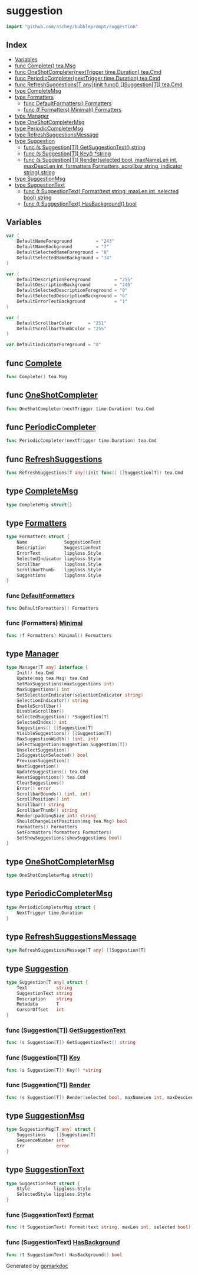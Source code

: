 

<div class="api">

# suggestion

```go
import "github.com/aschey/bubbleprompt/suggestion"
```

## Index

- [Variables](<#variables>)
- [func Complete() tea.Msg](<#func-complete>)
- [func OneShotCompleter(nextTrigger time.Duration) tea.Cmd](<#func-oneshotcompleter>)
- [func PeriodicCompleter(nextTrigger time.Duration) tea.Cmd](<#func-periodiccompleter>)
- [func RefreshSuggestions[T any](init func() []Suggestion[T]) tea.Cmd](<#func-refreshsuggestions>)
- [type CompleteMsg](<#type-completemsg>)
- [type Formatters](<#type-formatters>)
  - [func DefaultFormatters() Formatters](<#func-defaultformatters>)
  - [func \(f Formatters\) Minimal\(\) Formatters](<#func-formatters-minimal>)
- [type Manager](<#type-manager>)
- [type OneShotCompleterMsg](<#type-oneshotcompletermsg>)
- [type PeriodicCompleterMsg](<#type-periodiccompletermsg>)
- [type RefreshSuggestionsMessage](<#type-refreshsuggestionsmessage>)
- [type Suggestion](<#type-suggestion>)
  - [func \(s Suggestion\[T\]\) GetSuggestionText\(\) string](<#func-suggestiont-getsuggestiontext>)
  - [func \(s Suggestion\[T\]\) Key\(\) \*string](<#func-suggestiont-key>)
  - [func \(s Suggestion\[T\]\) Render\(selected bool, maxNameLen int, maxDescLen int, formatters Formatters, scrollbar string, indicator string\) string](<#func-suggestiont-render>)
- [type SuggestionMsg](<#type-suggestionmsg>)
- [type SuggestionText](<#type-suggestiontext>)
  - [func \(t SuggestionText\) Format\(text string, maxLen int, selected bool\) string](<#func-suggestiontext-format>)
  - [func \(t SuggestionText\) HasBackground\(\) bool](<#func-suggestiontext-hasbackground>)


## Variables

```go
var (
    DefaultNameForeground         = "243"
    DefaultNameBackground         = "7"
    DefaultSelectedNameForeground = "8"
    DefaultSelectedNameBackground = "14"
)
```

```go
var (
    DefaultDescriptionForeground         = "255"
    DefaultDescriptionBackground         = "245"
    DefaultSelectedDescriptionForeground = "0"
    DefaultSelectedDescriptionBackground = "6"
    DefaultErrorTextBackground           = "1"
)
```

```go
var (
    DefaultScrollbarColor      = "251"
    DefaultScrollbarThumbColor = "255"
)
```

```go
var DefaultIndicatorForeground = "8"
```

## func [Complete](<https://github.com/aschey/bubbleprompt/blob/main/suggestion/commands.go#L43>)

```go
func Complete() tea.Msg
```

## func [OneShotCompleter](<https://github.com/aschey/bubbleprompt/blob/main/suggestion/commands.go#L21>)

```go
func OneShotCompleter(nextTrigger time.Duration) tea.Cmd
```

## func [PeriodicCompleter](<https://github.com/aschey/bubbleprompt/blob/main/suggestion/commands.go#L15>)

```go
func PeriodicCompleter(nextTrigger time.Duration) tea.Cmd
```

## func [RefreshSuggestions](<https://github.com/aschey/bubbleprompt/blob/main/suggestion/commands.go#L29>)

```go
func RefreshSuggestions[T any](init func() []Suggestion[T]) tea.Cmd
```

## type [CompleteMsg](<https://github.com/aschey/bubbleprompt/blob/main/suggestion/commands.go#L35>)

```go
type CompleteMsg struct{}
```

## type [Formatters](<https://github.com/aschey/bubbleprompt/blob/main/suggestion/formatters.go#L5-L13>)

```go
type Formatters struct {
    Name              SuggestionText
    Description       SuggestionText
    ErrorText         lipgloss.Style
    SelectedIndicator lipgloss.Style
    Scrollbar         lipgloss.Style
    ScrollbarThumb    lipgloss.Style
    Suggestions       lipgloss.Style
}
```

### func [DefaultFormatters](<https://github.com/aschey/bubbleprompt/blob/main/suggestion/formatters.go#L37>)

```go
func DefaultFormatters() Formatters
```

### func \(Formatters\) [Minimal](<https://github.com/aschey/bubbleprompt/blob/main/suggestion/formatters.go#L78>)

```go
func (f Formatters) Minimal() Formatters
```

## type [Manager](<https://github.com/aschey/bubbleprompt/blob/main/suggestion/manager.go#L7-L39>)

```go
type Manager[T any] interface {
    Init() tea.Cmd
    Update(msg tea.Msg) tea.Cmd
    SetMaxSuggestions(maxSuggestions int)
    MaxSuggestions() int
    SetSelectionIndicator(selectionIndicator string)
    SelectionIndicator() string
    EnableScrollbar()
    DisableScrollbar()
    SelectedSuggestion() *Suggestion[T]
    SelectedIndex() int
    Suggestions() []Suggestion[T]
    VisibleSuggestions() []Suggestion[T]
    MaxSuggestionWidth() (int, int)
    SelectSuggestion(suggestion Suggestion[T])
    UnselectSuggestion()
    IsSuggestionSelected() bool
    PreviousSuggestion()
    NextSuggestion()
    UpdateSuggestions() tea.Cmd
    ResetSuggestions() tea.Cmd
    ClearSuggestions()
    Error() error
    ScrollbarBounds() (int, int)
    ScrollPosition() int
    Scrollbar() string
    ScrollbarThumb() string
    Render(paddingSize int) string
    ShouldChangeListPosition(msg tea.Msg) bool
    Formatters() Formatters
    SetFormatters(formatters Formatters)
    SetShowSuggestions(showSuggestions bool)
}
```

## type [OneShotCompleterMsg](<https://github.com/aschey/bubbleprompt/blob/main/suggestion/commands.go#L13>)

```go
type OneShotCompleterMsg struct{}
```

## type [PeriodicCompleterMsg](<https://github.com/aschey/bubbleprompt/blob/main/suggestion/commands.go#L9-L11>)

```go
type PeriodicCompleterMsg struct {
    NextTrigger time.Duration
}
```

## type [RefreshSuggestionsMessage](<https://github.com/aschey/bubbleprompt/blob/main/suggestion/commands.go#L27>)

```go
type RefreshSuggestionsMessage[T any] []Suggestion[T]
```

## type [Suggestion](<https://github.com/aschey/bubbleprompt/blob/main/suggestion/suggestion.go#L10-L16>)

```go
type Suggestion[T any] struct {
    Text           string
    SuggestionText string
    Description    string
    Metadata       T
    CursorOffset   int
}
```

### func \(Suggestion\[T\]\) [GetSuggestionText](<https://github.com/aschey/bubbleprompt/blob/main/suggestion/suggestion.go#L18>)

```go
func (s Suggestion[T]) GetSuggestionText() string
```

### func \(Suggestion\[T\]\) [Key](<https://github.com/aschey/bubbleprompt/blob/main/suggestion/suggestion.go#L58>)

```go
func (s Suggestion[T]) Key() *string
```

### func \(Suggestion\[T\]\) [Render](<https://github.com/aschey/bubbleprompt/blob/main/suggestion/suggestion.go#L25-L32>)

```go
func (s Suggestion[T]) Render(selected bool, maxNameLen int, maxDescLen int, formatters Formatters, scrollbar string, indicator string) string
```

## type [SuggestionMsg](<https://github.com/aschey/bubbleprompt/blob/main/suggestion/commands.go#L37-L41>)

```go
type SuggestionMsg[T any] struct {
    Suggestions    []Suggestion[T]
    SequenceNumber int
    Err            error
}
```

## type [SuggestionText](<https://github.com/aschey/bubbleprompt/blob/main/suggestion/text.go#L8-L11>)

```go
type SuggestionText struct {
    Style         lipgloss.Style
    SelectedStyle lipgloss.Style
}
```

### func \(SuggestionText\) [Format](<https://github.com/aschey/bubbleprompt/blob/main/suggestion/text.go#L13>)

```go
func (t SuggestionText) Format(text string, maxLen int, selected bool) string
```

### func \(SuggestionText\) [HasBackground](<https://github.com/aschey/bubbleprompt/blob/main/suggestion/text.go#L37>)

```go
func (t SuggestionText) HasBackground() bool
```

</div>

Generated by [gomarkdoc](<https://github.com/princjef/gomarkdoc>)

